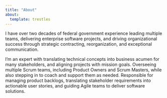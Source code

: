 ```yaml
---
title: "About"
about:
  template: trestles
---
```


I have over two decades of federal government experience leading multiple teams, delivering enterprise software projects, and driving organizational success through strategic contracting, reorganization, and exceptional communication.

I'm an expert with translating technical concepts into business acumen for many stakeholders, and aligning projects with mission goals. Overseeing multiple Scrum teams, including Product Owners and Scrum Masters, while also stepping in to coach and support them as needed. Responsible for managing product backlogs, translating stakeholder requirements into actionable user stories, and guiding Agile teams to deliver software solutions.
